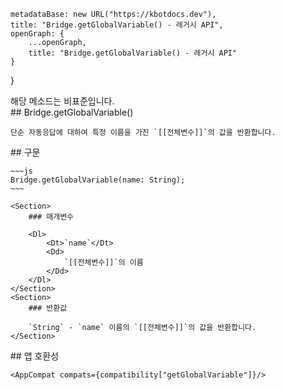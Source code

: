 
    metadataBase: new URL("https://kbotdocs.dev"),
    title: "Bridge.getGlobalVariable() - 레거시 API",
    openGraph: {
        ...openGraph,
        title: "Bridge.getGlobalVariable() - 레거시 API"
    }
}

<Section>
    <Noti type={"nonStandard"}>
        해당 메소드는 비표준입니다.
    </Noti>
</Section>
<Section>
    ## Bridge.getGlobalVariable()

    단순 자동응답에 대하여 특정 이름을 가진 `[[전체변수]]`의 값을 반환합니다.
</Section>
<Section>
    ## 구문

    ~~~js
    Bridge.getGlobalVariable(name: String);
    ~~~

    <Section>
        ### 매개변수

        <Dl>
            <Dt>`name`</Dt>
            <Dd>
                `[[전체변수]]`의 이름
            </Dd>
        </Dl>
    </Section>
    <Section>
        ### 반환값

        `String` - `name` 이름의 `[[전체변수]]`의 값을 반환합니다.
    </Section>
</Section>
<Section>
    ## 앱 호환성

    <AppCompat compats={compatibility["getGlobalVariable"]}/>
</Section>